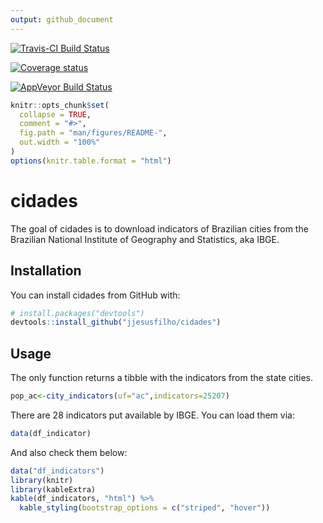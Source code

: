 ```yaml
---
output: github_document
---
```


[![Travis-CI Build Status](https://travis-ci.org/jjesusfilho/cidades.svg?branch=master)](https://travis-ci.org/jjesusfilho/cidades)

[![Coverage status](https://codecov.io/gh/jjesusfilho/cidades/branch/master/graph/badge.svg)](https://codecov.io/github/jjesusfilho/cidades?branch=master)

[![AppVeyor Build Status](https://ci.appveyor.com/api/projects/status/github/jjesusfilho/cidades?branch=master&svg=true)](https://ci.appveyor.com/project/jjesusfilho/cidades)

<!-- README.md is generated from README.Rmd. Please edit that file -->

```r
knitr::opts_chunk$set(
  collapse = TRUE,
  comment = "#>",
  fig.path = "man/figures/README-",
  out.width = "100%"
)
options(knitr.table.format = "html") 
```
# cidades

The goal of cidades is to download indicators of Brazilian cities from the
Brazilian National Institute of Geography and Statistics, aka IBGE.

## Installation

You can install cidades from GitHub with:

```r
# install.packages("devtools")
devtools::install_github("jjesusfilho/cidades")
```

## Usage

The only function returns a tibble with the indicators from the state cities.

```r
pop_ac<-city_indicators(uf="ac",indicators=25207)

```


There are 28 indicators put available by IBGE. You can load them via:

``` r
data(df_indicator)
```

And also check them below:

```r
data("df_indicators")
library(knitr)
library(kableExtra)
kable(df_indicators, "html") %>%
  kable_styling(bootstrap_options = c("striped", "hover"))
```





